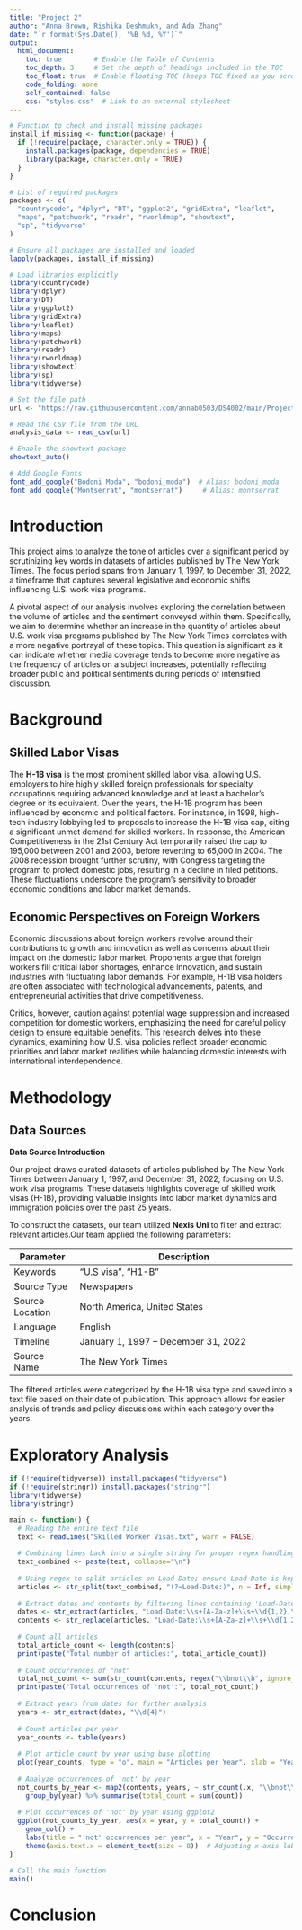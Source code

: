 ```yaml
---
title: "Project 2"
author: "Anna Brown, Rishika Deshmukh, and Ada Zhang"
date: "`r format(Sys.Date(), '%B %d, %Y')`"
output: 
  html_document:
    toc: true        # Enable the Table of Contents
    toc_depth: 3     # Set the depth of headings included in the TOC
    toc_float: true  # Enable floating TOC (keeps TOC fixed as you scroll)
    code_folding: none
    self_contained: false
    css: "styles.css"  # Link to an external stylesheet
---
```


```r
# Function to check and install missing packages
install_if_missing <- function(package) {
  if (!require(package, character.only = TRUE)) {
    install.packages(package, dependencies = TRUE)
    library(package, character.only = TRUE)
  }
}

# List of required packages
packages <- c(
  "countrycode", "dplyr", "DT", "ggplot2", "gridExtra", "leaflet", 
  "maps", "patchwork", "readr", "rworldmap", "showtext", 
  "sp", "tidyverse"
)

# Ensure all packages are installed and loaded
lapply(packages, install_if_missing)

# Load libraries explicitly
library(countrycode)
library(dplyr)
library(DT)
library(ggplot2)
library(gridExtra)
library(leaflet)
library(maps)
library(patchwork)
library(readr)
library(rworldmap)
library(showtext)
library(sp)
library(tidyverse)

# Set the file path
url <- "https://raw.githubusercontent.com/annab0503/DS4002/main/Project%201/Analysis%20Data/analysis_data.csv"

# Read the CSV file from the URL
analysis_data <- read_csv(url)

# Enable the showtext package
showtext_auto()

# Add Google Fonts
font_add_google("Bodoni Moda", "bodoni_moda")  # Alias: bodoni_moda
font_add_google("Montserrat", "montserrat")     # Alias: montserrat
```

# **Introduction**
This project aims to analyze the tone of articles over a significant period by scrutinizing key words in datasets of articles published by The New York Times. The focus period spans from January 1, 1997, to December 31, 2022, a timeframe that captures several legislative and economic shifts influencing U.S. work visa programs.

A pivotal aspect of our analysis involves exploring the correlation between the volume of articles and the sentiment conveyed within them. Specifically, we aim to determine whether an increase in the quantity of articles about U.S. work visa programs published by The New York Times correlates with a more negative portrayal of these topics. This question is significant as it can indicate whether media coverage tends to become more negative as the frequency of articles on a subject increases, potentially reflecting broader public and political sentiments during periods of intensified discussion.

# **Background**

## Skilled Labor Visas  

The **H-1B visa** is the most prominent skilled labor visa, allowing U.S. employers to hire highly skilled foreign professionals for specialty occupations requiring advanced knowledge and at least a bachelor’s degree or its equivalent. Over the years, the H-1B program has been influenced by economic and political factors. For instance, in 1998, high-tech industry lobbying led to proposals to increase the H-1B visa cap, citing a significant unmet demand for skilled workers. In response, the American Competitiveness in the 21st Century Act temporarily raised the cap to 195,000 between 2001 and 2003, before reverting to 65,000 in 2004. The 2008 recession brought further scrutiny, with Congress targeting the program to protect domestic jobs, resulting in a decline in filed petitions. These fluctuations underscore the program’s sensitivity to broader economic conditions and labor market demands.  


## Economic Perspectives on Foreign Workers

Economic discussions about foreign workers revolve around their contributions to growth and innovation as well as concerns about their impact on the domestic labor market. Proponents argue that foreign workers fill critical labor shortages, enhance innovation, and sustain industries with fluctuating labor demands. For example, H-1B visa holders are often associated with technological advancements, patents, and entrepreneurial activities that drive competitiveness. 

Critics, however, caution against potential wage suppression and increased competition for domestic workers, emphasizing the need for careful policy design to ensure equitable benefits. This research delves into these dynamics, examining how U.S. visa policies reflect broader economic priorities and labor market realities while balancing domestic interests with international interdependence.

# **Methodology**

## Data Sources

**Data Source Introduction**

Our project draws curated datasets of articles published by The New York Times between January 1, 1997, and December 31, 2022, focusing on U.S. work visa programs. These datasets highlights coverage of skilled work visas (H-1B), providing valuable insights into labor market dynamics and immigration policies over the past 25 years.

To construct the datasets, our team utilized **Nexis Uni** to filter and extract relevant articles.Our team applied the following parameters:


| Parameter       | Description                                          |
|-----------------|------------------------------------------------------|
| Keywords        | "U.S visa", "H1-B"                 |
| Source Type     | Newspapers                                           |
| Source Location | North America, United States                         |
| Language        | English                                              |
| Timeline        | January 1, 1997 – December 31, 2022                  |
| Source Name     | The New York Times                                   |



The filtered articles were categorized by the H-1B visa type and saved into a text file based on their date of publication. This  approach allows for easier analysis of trends and policy discussions within each category over the years. 

# **Exploratory Analysis**
```r
if (!require(tidyverse)) install.packages("tidyverse")
if (!require(stringr)) install.packages("stringr")
library(tidyverse)
library(stringr)

main <- function() {
  # Reading the entire text file
  text <- readLines("Skilled Worker Visas.txt", warn = FALSE)
  
  # Combining lines back into a single string for proper regex handling
  text_combined <- paste(text, collapse="\n")
  
  # Using regex to split articles on Load-Date; ensure Load-Date is kept with the article
  articles <- str_split(text_combined, "(?=Load-Date:)", n = Inf, simplify = FALSE)[[1]]
  
  # Extract dates and contents by filtering lines containing 'Load-Date'
  dates <- str_extract(articles, "Load-Date:\\s+[A-Za-z]+\\s+\\d{1,2},\\s+\\d{4}")
  contents <- str_replace(articles, "Load-Date:\\s+[A-Za-z]+\\s+\\d{1,2},\\s+\\d{4}", "")
  
  # Count all articles
  total_article_count <- length(contents)
  print(paste("Total number of articles:", total_article_count))
  
  # Count occurrences of "not"
  total_not_count <- sum(str_count(contents, regex("\\bnot\\b", ignore_case = TRUE)))
  print(paste("Total occurrences of 'not':", total_not_count))
  
  # Extract years from dates for further analysis
  years <- str_extract(dates, "\\d{4}")
  
  # Count articles per year
  year_counts <- table(years)
  
  # Plot article count by year using base plotting
  plot(year_counts, type = "o", main = "Articles per Year", xlab = "Year", ylab = "Number of Articles")
  
  # Analyze occurrences of 'not' by year
  not_counts_by_year <- map2(contents, years, ~ str_count(.x, "\\bnot\\b")) %>% unlist() %>% tibble(year = years, count = .) %>%
    group_by(year) %>% summarise(total_count = sum(count))
  
  # Plot occurrences of 'not' by year using ggplot2
  ggplot(not_counts_by_year, aes(x = year, y = total_count)) +
    geom_col() +
    labs(title = "'not' occurrences per year", x = "Year", y = "Occurrences") +
    theme(axis.text.x = element_text(size = 8))  # Adjusting x-axis label size
}

# Call the main function
main()
```

# **Conclusion**
